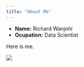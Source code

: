 ```yaml
---
title: "About Me"
---
```


- __Name:__ Richard Wanjohi
- __Ocupation:__ Data Scientist

Here is me. 

![](me.jpg)

